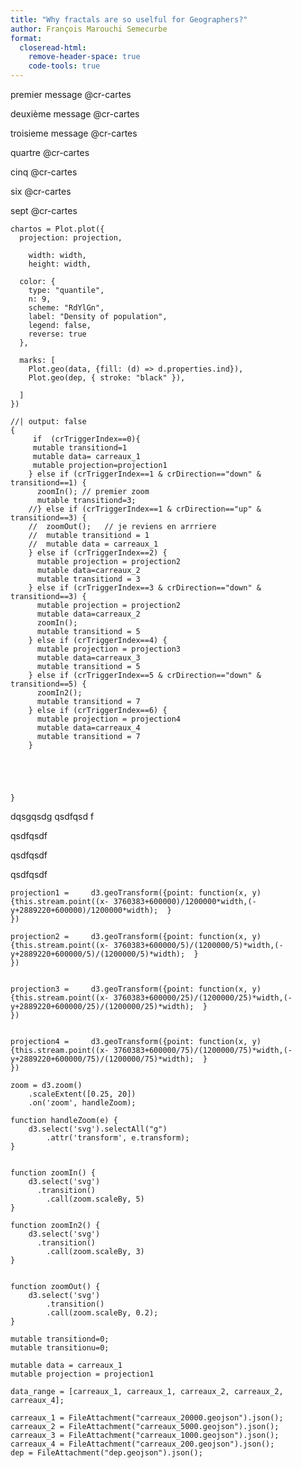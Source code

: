 ```yaml
---
title: "Why fractals are so uselful for Geographers?"
author: François Marouchi Semecurbe
format: 
  closeread-html:
    remove-header-space: true
    code-tools: true
---
```








::::{.cr-section layout="overlay-center"}

premier message @cr-cartes


deuxième message @cr-cartes

:::{.progress-block}
troisieme message  @cr-cartes

quartre  @cr-cartes

cinq  @cr-cartes


six @cr-cartes

sept @cr-cartes

:::


:::{#cr-cartes}


```ojs
chartos = Plot.plot({
  projection: projection,  
	
	width: width,
	height: width,

  color: {
    type: "quantile",
    n: 9,
    scheme: "RdYlGn",
    label: "Density of population",
    legend: false,
    reverse: true
  },

  marks: [
    Plot.geo(data, {fill: (d) => d.properties.ind}),
    Plot.geo(dep, { stroke: "black" }),
    
  ]
})
```

```ojs
//| output: false
{
     if  (crTriggerIndex==0){
     mutable transitiond=1 
     mutable data= carreaux_1
     mutable projection=projection1
    } else if (crTriggerIndex==1 & crDirection=="down" & transitiond==1) {
      zoomIn(); // premier zoom
      mutable transitiond=3;
    //} else if (crTriggerIndex==1 & crDirection=="up" & transitiond==3) {
    //  zoomOut();   // je reviens en arrriere
    //  mutable transitiond = 1
    //  mutable data = carreaux_1
    } else if (crTriggerIndex==2) {
      mutable projection = projection2
      mutable data=carreaux_2
      mutable transitiond = 3
    } else if (crTriggerIndex==3 & crDirection=="down" & transitiond==3) {
      mutable projection = projection2
      mutable data=carreaux_2
      zoomIn();  
      mutable transitiond = 5
    } else if (crTriggerIndex==4) {
      mutable projection = projection3
      mutable data=carreaux_3
      mutable transitiond = 5
    } else if (crTriggerIndex==5 & crDirection=="down" & transitiond==5) {
      zoomIn2();  
      mutable transitiond = 7
    } else if (crTriggerIndex==6) {
      mutable projection = projection4
      mutable data=carreaux_4
      mutable transitiond = 7
    }
    
    
    
    
  
}
```


:::

::::


dqsgqsdg
qsdfqsd
f

qsdfqsdf



qsdfqsdf


qsdfqsdf




```ojs
projection1 =     d3.geoTransform({point: function(x, y) {this.stream.point((x- 3760383+600000)/1200000*width,(-y+2889220+600000)/1200000*width);  }
})

projection2 =     d3.geoTransform({point: function(x, y) {this.stream.point((x- 3760383+600000/5)/(1200000/5)*width,(-y+2889220+600000/5)/(1200000/5)*width);  }
})


projection3 =     d3.geoTransform({point: function(x, y) {this.stream.point((x- 3760383+600000/25)/(1200000/25)*width,(-y+2889220+600000/25)/(1200000/25)*width);  }
})


projection4 =     d3.geoTransform({point: function(x, y) {this.stream.point((x- 3760383+600000/75)/(1200000/75)*width,(-y+2889220+600000/75)/(1200000/75)*width);  }
})

```

```ojs
zoom = d3.zoom()
	.scaleExtent([0.25, 20])
	.on('zoom', handleZoom);

function handleZoom(e) {
	d3.select('svg').selectAll("g")
		.attr('transform', e.transform);
}


function zoomIn() {
	d3.select('svg')
	  .transition()
		.call(zoom.scaleBy, 5)
}

function zoomIn2() {
	d3.select('svg')
	  .transition()
		.call(zoom.scaleBy, 3)
}


function zoomOut() {
	d3.select('svg')
		.transition()
		.call(zoom.scaleBy, 0.2);
}
```



```ojs
mutable transitiond=0;
mutable transitionu=0;
```

```ojs
mutable data = carreaux_1
mutable projection = projection1
```



```ojs
data_range = [carreaux_1, carreaux_1, carreaux_2, carreaux_2, carreaux_4];
```

```ojs
carreaux_1 = FileAttachment("carreaux_20000.geojson").json();
carreaux_2 = FileAttachment("carreaux_5000.geojson").json();
carreaux_3 = FileAttachment("carreaux_1000.geojson").json();
carreaux_4 = FileAttachment("carreaux_200.geojson").json();
dep = FileAttachment("dep.geojson").json();
```